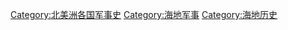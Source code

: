 [[Category:北美洲各国军事史|Category:北美洲各国军事史]]
[[Category:海地军事|Category:海地军事]]
[[Category:海地历史|Category:海地历史]]